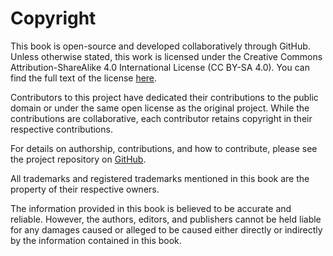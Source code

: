 # Copyright {.unnumbered}

This book is open-source and developed collaboratively through GitHub. Unless otherwise stated, this work is licensed under the Creative Commons Attribution-ShareAlike 4.0 International License (CC BY-SA 4.0). You can find the full text of the license [here](https://creativecommons.org/licenses/by-sa/4.0/).

Contributors to this project have dedicated their contributions to the public domain or under the same open license as the original project. While the contributions are collaborative, each contributor retains copyright in their respective contributions.

For details on authorship, contributions, and how to contribute, please see the project repository on [GitHub](https://github.com/harvard-edge/cs249r_book).

All trademarks and registered trademarks mentioned in this book are the property of their respective owners.

The information provided in this book is believed to be accurate and reliable. However, the authors, editors, and publishers cannot be held liable for any damages caused or alleged to be caused either directly or indirectly by the information contained in this book.
